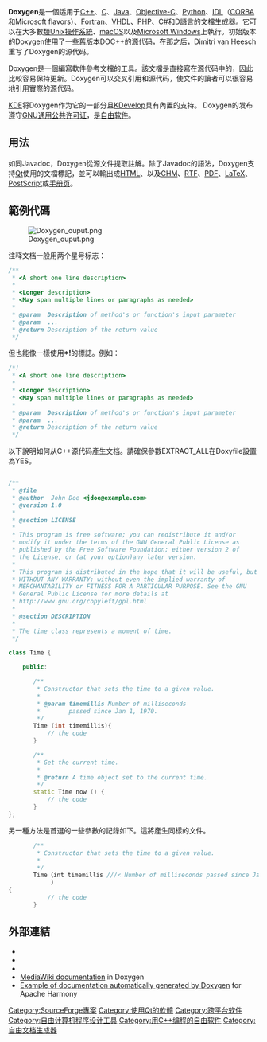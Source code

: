 {{roughtranslation|time=2020-02-25T05:28:33+00:00}}
{{Unreferenced|time=2017-10-26T16:40:42+00:00}}
{{noteTA
|G1=IT
|G2=FL
|1=zh-cn:文档生成器; zh-tw:文件產生器;
}}
{{Infobox_Software
| name = Doxygen
| logo = Doxygen.png
| caption =
| screenshot =
| developer = Dimitri van Heesch
| latest_release_version = {{LSR/wikidata}}
| programming_language = [[C++|C++]]
| operating_system = [[跨平台|跨平台]]
| genre = 文檔生成器
| license = [[GNU通用公共许可证|GNU通用公共许可证]]
| website = {{URL|https://www.doxygen.nl/}}
}}
'''Doxygen'''是一個适用于[[C++|C++]]、[[C|C]]、[[Java|Java]]、[[Objective-C|Objective-C]]、[[Python|Python]]、[[接口描述语言|IDL]]（[[CORBA|CORBA]]和Microsoft flavors）、[[Fortran|Fortran]]、[[VHDL|VHDL]]、[[PHP|PHP]]、[[C_Sharp|C#]]和[[D語言|D語言]]的文檔生成器。它可以在大多數[[類Unix|類Unix]][[操作系統|操作系統]]、[[macOS|macOS]]以及[[Microsoft_Windows|Microsoft Windows]]上執行。初始版本的Doxygen使用了一些舊版本DOC++的源代码，在那之后，Dimitri van Heesch重写了Doxygen的源代码。

Doxygen是一個編寫軟件參考文檔的工具。該文檔是直接寫在源代码中的，因此比較容易保持更新。Doxygen可以交叉引用和源代码，使文件的讀者可以很容易地引用實際的源代码。

[[KDE|KDE]]将Doxygen作为它的一部分且[[KDevelop|KDevelop]]具有內置的支持。
Doxygen的发布遵守[[GNU通用公共许可证|GNU通用公共许可证]]，是[[自由软件|自由软件]]。

==用法==
如同Javadoc，Doxygen從源文件提取註解。除了Javadoc的語法，Doxygen支持[[Qt|Qt]]使用的文檔標記，並可以輸出成[[HTML|HTML]]、以及[[HTML_Help|CHM]]、[[RTF|RTF]]、[[PDF|PDF]]、[[LaTeX|LaTeX]]、[[PostScript|PostScript]]或[[手册页|手册页]]。

==範例代碼==
[[File:Doxygen_ouput.png|thumb]]

注释文档一般用两个星号标志：

<syntaxhighlight lang="cpp">
/**
 * <A short one line description>
 *
 * <Longer description>
 * <May span multiple lines or paragraphs as needed>
 *
 * @param  Description of method's or function's input parameter
 * @param  ...
 * @return Description of the return value
 */
</syntaxhighlight>
但也能像{{lang|en|HeaderDoc}}一樣使用'''<nowiki>*!</nowiki>'''的標誌。例如：
<syntaxhighlight lang="cpp">
/*!
 * <A short one line description>
 *
 * <Longer description>
 * <May span multiple lines or paragraphs as needed>
 *
 * @param  Description of method's or function's input parameter
 * @param  ...
 * @return Description of the return value
 */
</syntaxhighlight>

以下說明如何从C++源代码產生文档。請確保參數EXTRACT_ALL在Doxyfile設置為YES。

<syntaxhighlight lang="cpp">

/**
 * @file
 * @author  John Doe <jdoe@example.com>
 * @version 1.0
 *
 * @section LICENSE
 *
 * This program is free software; you can redistribute it and/or
 * modify it under the terms of the GNU General Public License as
 * published by the Free Software Foundation; either version 2 of
 * the License, or (at your option)any later version.
 *
 * This program is distributed in the hope that it will be useful, but
 * WITHOUT ANY WARRANTY; without even the implied warranty of
 * MERCHANTABILITY or FITNESS FOR A PARTICULAR PURPOSE. See the GNU
 * General Public License for more details at
 * http://www.gnu.org/copyleft/gpl.html
 *
 * @section DESCRIPTION
 *
 * The time class represents a moment of time.
 */

class Time {

    public:

       /**
        * Constructor that sets the time to a given value.
        *
        * @param timemillis Number of milliseconds
        *        passed since Jan 1, 1970.
        */
       Time (int timemillis){
           // the code
       }

       /**
        * Get the current time.
        *
        * @return A time object set to the current time.
        */
       static Time now () {
           // the code
       }
};
</syntaxhighlight>

另一種方法是首選的一些參數的記錄如下。這將產生同樣的文件。

<syntaxhighlight lang="cpp">
       /**
        * Constructor that sets the time to a given value.
        *
        */
       Time（int timemillis ///< Number of milliseconds passed since Jan 1, 1970.
            ）
{
           // the code
       }
</syntaxhighlight>

==外部連結==
*{{Official|http://www.doxygen.org/}}
*{{SourceForge|doxygen|Doxygen}}
*{{Freshmeat|doxygen|Doxygen}}
*[http://svn.wikimedia.org/doc/ MediaWiki documentation]{{Wayback|url=http://svn.wikimedia.org/doc/ |date=20090701092943 }} in Doxygen
*[http://harmony.apache.org/subcomponents/drlvm/DoxygenStart.html Example of documentation automatically generated by Doxygen ]{{Wayback|url=http://harmony.apache.org/subcomponents/drlvm/DoxygenStart.html |date=20090908185951 }} for Apache Harmony

[[Category:SourceForge專案|Category:SourceForge專案]]
[[Category:使用Qt的軟體|Category:使用Qt的軟體]]
[[Category:跨平台软件|Category:跨平台软件]]
[[Category:自由计算机程序设计工具|Category:自由计算机程序设计工具]]
[[Category:用C++编程的自由软件|Category:用C++编程的自由软件]]
[[Category:自由文档生成器|Category:自由文档生成器]]